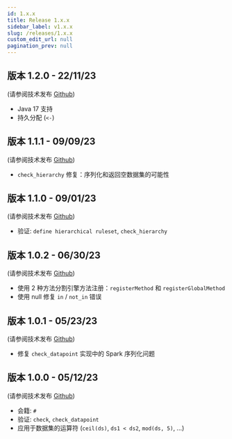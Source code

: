 ```yaml
---
id: 1.x.x
title: Release 1.x.x
sidebar_label: v1.x.x
slug: /releases/1.x.x
custom_edit_url: null
pagination_prev: null
---
```


## 版本 1.2.0 - 22/11/23

(请参阅技术发布 [Github](https://github.com/InseeFr/Trevas/releases/tag/v1.2.0))

- Java 17 支持
- 持久分配 (`<-`)

## 版本 1.1.1 - 09/09/23

(请参阅技术发布 [Github](https://github.com/InseeFr/Trevas/releases/tag/v1.1.1))

- `check_hierarchy` 修复：序列化和返回空数据集的可能性

## 版本 1.1.0 - 09/01/23

(请参阅技术发布 [Github](https://github.com/InseeFr/Trevas/releases/tag/v1.1.0))

- 验证: `define hierarchical ruleset`, `check_hierarchy`

## 版本 1.0.2 - 06/30/23

(请参阅技术发布 [Github](https://github.com/InseeFr/Trevas/releases/tag/v1.0.2))

- 使用 2 种方法分割引擎方法注册：`registerMethod` 和 `registerGlobalMethod`
- 使用 null 修复 `in` / `not_in` 错误

## 版本 1.0.1 - 05/23/23

(请参阅技术发布 [Github](https://github.com/InseeFr/Trevas/releases/tag/v1.0.1))

- 修复 `check_datapoint` 实现中的 Spark 序列化问题

## 版本 1.0.0 - 05/12/23

(请参阅技术发布 [Github](https://github.com/InseeFr/Trevas/releases/tag/v1.0.0))

- 会籍: `#`
- 验证: `check`, `check_datapoint`
- 应用于数据集的运算符 (`ceil(ds)`, `ds1 < ds2`, `mod(ds, 5)`, ...)

